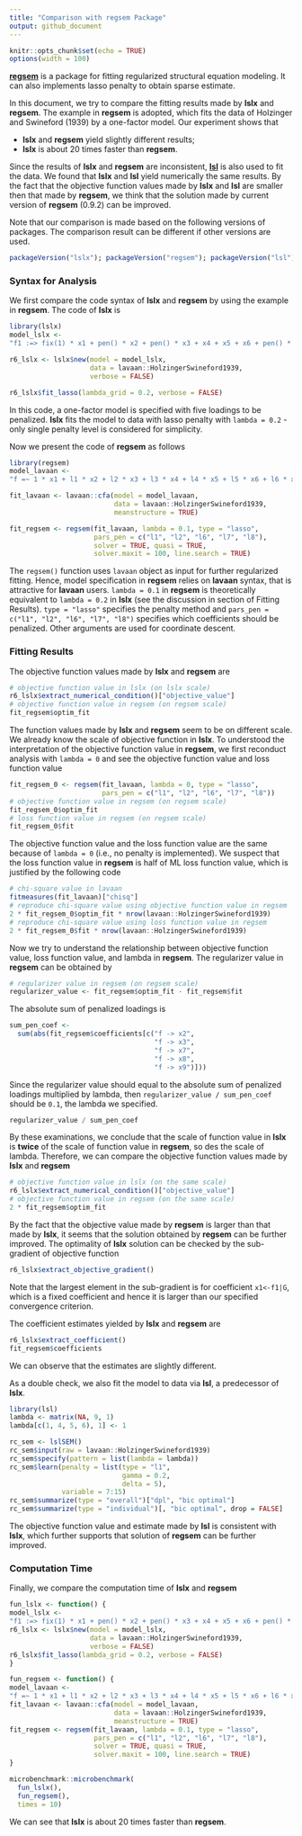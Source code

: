 ```yaml
---
title: "Comparison with regsem Package"
output: github_document
---
```


```r
knitr::opts_chunk$set(echo = TRUE)
options(width = 100)
```


[**regsem**](https://CRAN.R-project.org/package=regsem) is a package for fitting regularized structural equation modeling.
It can also implements lasso penalty to obtain sparse estimate.

In this document, we try to compare the fitting results made by **lslx** and **regsem**.
The example in **regsem** is adopted, which fits the data of Holzinger and Swineford (1939) by a one-factor model.
Our experiment shows that

* **lslx** and **regsem** yield slightly different results;
* **lslx** is about 20 times faster than **regsem**.

Since the results of **lslx** and **regsem** are inconsistent, [**lsl**](https://CRAN.R-project.org/package=lsl) is also used to fit the data.
We found that **lslx** and **lsl** yield numerically the same results.
By the fact that the objective function values made by **lslx** and **lsl** are smaller then that made by **regsem**, we think that the solution made by current version of **regsem** (0.9.2) can be improved.

Note that our comparison is made based on the following versions of packages.
The comparison result can be different if other versions are used.
```r
packageVersion("lslx"); packageVersion("regsem"); packageVersion("lsl")
```

### Syntax for Analysis
We first compare the code syntax of **lslx** and **regsem** by using the example in **regsem**.
The code of **lslx** is
```r
library(lslx)
model_lslx <-
"f1 :=> fix(1) * x1 + pen() * x2 + pen() * x3 + x4 + x5 + x6 + pen() * x7 + pen() * x8 + pen() * x9"

r6_lslx <- lslx$new(model = model_lslx,
                    data = lavaan::HolzingerSwineford1939,
                    verbose = FALSE)

r6_lslx$fit_lasso(lambda_grid = 0.2, verbose = FALSE)
```
In this code, a one-factor model is specified with five loadings to be penalized.
**lslx** fits the model to data with lasso penalty with `lambda = 0.2` - only single penalty level is considered for simplicity.

Now we present the code of **regsem** as follows 
```r
library(regsem)
model_lavaan <- 
"f =~ 1 * x1 + l1 * x2 + l2 * x3 + l3 * x4 + l4 * x5 + l5 * x6 + l6 * x7 + l7 * x8 + l8 * x9"

fit_lavaan <- lavaan::cfa(model = model_lavaan, 
                          data = lavaan::HolzingerSwineford1939, 
                          meanstructure = TRUE)

fit_regsem <- regsem(fit_lavaan, lambda = 0.1, type = "lasso",
                     pars_pen = c("l1", "l2", "l6", "l7", "l8"),
                     solver = TRUE, quasi = TRUE,
                     solver.maxit = 100, line.search = TRUE)
```
The `regsem()` function uses `lavaan` object as input for further regularized fitting.
Hence, model specification in **regsem** relies on **lavaan** syntax, that is attractive for **lavaan** users.
`lambda = 0.1` in **regsem** is theoretically equivalent to `lambda = 0.2` in **lslx** (see the discussion in section of Fitting Results).
`type = "lasso"` specifies the penalty method and `pars_pen = c("l1", "l2", "l6", "l7", "l8")` specifies which coefficients should be penalized.
Other arguments are used for coordinate descent.

### Fitting Results
The objective function values made by **lslx** and **regsem** are
```r
# objective function value in lslx (on lslx scale)
r6_lslx$extract_numerical_condition()["objective_value"]
# objective function value in regsem (on regsem scale)
fit_regsem$optim_fit
```
The function values made by **lslx** and **regsem** seem to be on different scale.
We already know the scale of objective function in **lslx**.
To understood the interpretation of the objective function value in **regsem**, we first reconduct analysis with `lambda = 0` and see the objective function value and loss function value
```r
fit_regsem_0 <- regsem(fit_lavaan, lambda = 0, type = "lasso",
                       pars_pen = c("l1", "l2", "l6", "l7", "l8"))
# objective function value in regsem (on regsem scale)
fit_regsem_0$optim_fit
# loss function value in regsem (on regsem scale)
fit_regsem_0$fit 
```
The objective function value and the loss function value are the same because of `lambda = 0` (i.e., no penalty is implemented).
We suspect that the loss function value in **regsem** is half of ML loss function value, which is justified by the following code
```r
# chi-square value in lavaan
fitmeasures(fit_lavaan)["chisq"]
# reproduce chi-square value using objective function value in regsem
2 * fit_regsem_0$optim_fit * nrow(lavaan::HolzingerSwineford1939)
# reproduce chi-square value using loss function value in regsem
2 * fit_regsem_0$fit * nrow(lavaan::HolzingerSwineford1939)
```

Now we try to understand the relationship between objective function value, loss function value, and lambda in **regsem**.
The regularizer value in **regsem** can be obtained by
```r
# regularizer value in regsem (on regsem scale)
regularizer_value <- fit_regsem$optim_fit - fit_regsem$fit
```
The absolute sum of penalized loadings is
```r
sum_pen_coef <- 
  sum(abs(fit_regsem$coefficients[c("f -> x2", 
                                    "f -> x3", 
                                    "f -> x7", 
                                    "f -> x8", 
                                    "f -> x9")]))
```
Since the regularizer value should equal to the absolute sum of penalized loadings multiplied by lambda, then `regularizer_value / sum_pen_coef` should be `0.1`, the lambda we specified.
```r
regularizer_value / sum_pen_coef
```
By these examinations, we conclude that the scale of function value in **lslx** is **twice** of the scale of function value in **regsem**, so des the scale of lambda. Therefore, we can compare the objective function values made by **lslx** and **regsem**
```r
# objective function value in lslx (on the same scale)
r6_lslx$extract_numerical_condition()["objective_value"]
# objective function value in regsem (on the same scale)
2 * fit_regsem$optim_fit
```
By the fact that the objective value made by **regsem** is larger than that made by **lslx**, 
it seems that the solution obtained by **regsem** can be further improved.
The optimality of **lslx** solution can be checked by the sub-gradient of objective function
```r
r6_lslx$extract_objective_gradient()
```
Note that the largest element in the sub-gradient is for coefficient `x1<-f1|G`, which is a fixed coefficient and hence it is larger than our specified convergence criterion. 

The coefficient estimates yielded by **lslx** and **regsem** are
```r
r6_lslx$extract_coefficient()
fit_regsem$coefficients
```
We can observe that the estimates are slightly different.

As a double check, we also fit the model to data via **lsl**, a predecessor of **lslx**.
```r
library(lsl)
lambda <- matrix(NA, 9, 1)
lambda[c(1, 4, 5, 6), 1] <- 1

rc_sem <- lslSEM()
rc_sem$input(raw = lavaan::HolzingerSwineford1939)
rc_sem$specify(pattern = list(lambda = lambda))
rc_sem$learn(penalty = list(type = "l1", 
                            gamma = 0.2, 
                            delta = 5), 
             variable = 7:15)
rc_sem$summarize(type = "overall")["dpl", "bic optimal"]
rc_sem$summarize(type = "individual")[, "bic optimal", drop = FALSE]
```
The objective function value and estimate made by **lsl** is consistent with **lslx**, which further supports that solution of **regsem** can be further improved.

### Computation Time
Finally, we compare the computation time of **lslx** and **regsem**
```r
fun_lslx <- function() {
model_lslx <-
"f1 :=> fix(1) * x1 + pen() * x2 + pen() * x3 + x4 + x5 + x6 + pen() * x7 + pen() * x8 + pen() * x9"
r6_lslx <- lslx$new(model = model_lslx,
                    data = lavaan::HolzingerSwineford1939,
                    verbose = FALSE)
r6_lslx$fit_lasso(lambda_grid = 0.2, verbose = FALSE)
}

fun_regsem <- function() {
model_lavaan <- 
"f =~ 1 * x1 + l1 * x2 + l2 * x3 + l3 * x4 + l4 * x5 + l5 * x6 + l6 * x7 + l7 * x8 + l8 * x9"
fit_lavaan <- lavaan::cfa(model = model_lavaan, 
                          data = lavaan::HolzingerSwineford1939, 
                          meanstructure = TRUE)
fit_regsem <- regsem(fit_lavaan, lambda = 0.1, type = "lasso",
                     pars_pen = c("l1", "l2", "l6", "l7", "l8"),
                     solver = TRUE, quasi = TRUE,
                     solver.maxit = 100, line.search = TRUE)
}

microbenchmark::microbenchmark(
  fun_lslx(),
  fun_regsem(),
  times = 10)
```
We can see that **lslx** is about 20 times faster than **regsem**.

